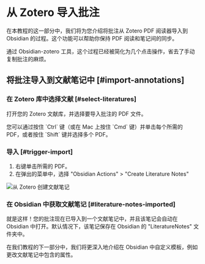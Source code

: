 # 从 Zotero 导入批注

在本教程的这一部分中，我们将为您介绍将批注从 Zotero PDF 阅读器导入到 Obsidian 的过程。这个功能可以帮助你保持 PDF 阅读和笔记间的同步。

通过 Obsidian-zotero 工具，这个过程已经被简化为几个点击操作，省去了手动复制批注的麻烦。


## 将批注导入到文献笔记中 [#import-annotations]

<Steps>

### 在 Zotero 库中选择文献 [#select-literatures]

打开您的 Zotero 文献库，并选择要导入批注的 PDF 文件。

<Callout>
您可以通过按住 `Ctrl` 键（或在 Mac 上按住 `Cmd` 键）并单击每个所需的 PDF，或者按住 `Shift` 键并选择多个 PDF。
</Callout>

### 导入 [#trigger-import]

1. 右键单击所需的 PDF。
2. 在弹出的菜单中，选择 "Obsidian Actions" > "Create Literature Notes"

![从 Zotero 创建文献笔记](/img/zotero-create-notes.png)

### 在 Obsidian 中获取文献笔记 [#literature-notes-imported]

就是这样！您的批注现在已导入到一个文献笔记中，并且该笔记会自动在 Obsidian 中打开。默认情况下，该笔记保存在 Obsidian 的 "LiteratureNotes" 文件夹中。

</Steps>

在我们教程的下一部分中，我们将更深入地介绍在 Obsidian 中自定义模板，例如更改文献笔记中包含的属性。